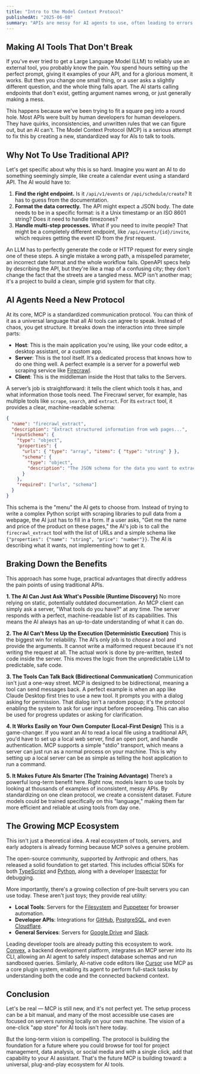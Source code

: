 ```yaml
---
title: "Intro to the Model Context Protocol"
publishedAt: "2025-06-08"
summary: "APIs are messy for AI agents to use, often leading to errors. The Model Context Protocol (MCP) is a new standard designed to fix this by creating a reliable way for AIs to use tools. Here’s a simple breakdown of what it is, why it matters, and how it works."
---
```


## Making AI Tools That Don't Break

If you've ever tried to get a Large Language Model (LLM) to reliably use an external tool, you probably know the pain. You spend hours setting up the perfect prompt, giving it examples of your API, and for a glorious moment, it works. But then you change one small thing, or a user asks a slightly different question, and the whole thing falls apart. The AI starts calling endpoints that don't exist, getting argument names wrong, or just generally making a mess.

This happens because we've been trying to fit a square peg into a round hole. Most APIs were built by human developers for human developers. They have quirks, inconsistencies, and unwritten rules that we can figure out, but an AI can't. The Model Context Protocol (MCP) is a serious attempt to fix this by creating a new, standardized way for AIs to talk to tools.

## Why Not To Use Traditional API?

Let's get specific about why this is so hard. Imagine you want an AI to do something seemingly simple, like create a calendar event using a standard API. The AI would have to:

1.  **Find the right endpoint.** Is it `/api/v1/events` or `/api/schedule/create`? It has to guess from the documentation.
2.  **Format the data correctly.** The API might expect a JSON body. The date needs to be in a specific format: is it a Unix timestamp or an ISO 8601 string? Does it need to handle timezones?
3.  **Handle multi-step processes.** What if you need to invite people? That might be a completely different endpoint, like `/api/events/{id}/invite`, which requires getting the event ID from the _first_ request.

An LLM has to perfectly generate the code or HTTP request for every single one of these steps. A single mistake a wrong path, a misspelled parameter, an incorrect date format and the whole workflow fails. OpenAPI specs help by describing the API, but they're like a map of a confusing city; they don't change the fact that the streets are a tangled mess. MCP isn't another map; it's a project to build a clean, simple grid system for that city.

## AI Agents Need a New Protocol

At its core, MCP is a standardized communication protocol. You can think of it as a universal language that all AI tools can agree to speak. Instead of chaos, you get structure. It breaks down the interaction into three simple parts:

- **Host**: This is the main application you're using, like your code editor, a desktop assistant, or a custom app.
- **Server**: This is the tool itself. It’s a dedicated process that knows how to do one thing well. A perfect example is a server for a powerful web scraping service like [Firecrawl](https://github.com/mendableai/firecrawl-mcp-server).
- **Client**: This is the middleman inside the Host that talks to the Servers.

A server’s job is straightforward: it tells the client which tools it has, and what information those tools need. The Firecrawl server, for example, has multiple tools like `scrape`, `search`, and `extract`. For its `extract` tool, it provides a clear, machine-readable schema:

```json
{
  "name": "firecrawl_extract",
  "description": "Extract structured information from web pages...",
  "inputSchema": {
    "type": "object",
    "properties": {
      "urls": { "type": "array", "items": { "type": "string" } },
      "schema": {
        "type": "object",
        "description": "The JSON schema for the data you want to extract."
      }
    },
    "required": ["urls", "schema"]
  }
}
```

This schema is the "menu" the AI gets to choose from. Instead of trying to write a complex Python script with scraping libraries to pull data from a webpage, the AI just has to fill in a form. If a user asks, "Get me the name and price of the product on these pages," the AI's job is to call the `firecrawl_extract` tool with the list of URLs and a simple schema like `{"properties": {"name": "string", "price": "number"}}`. The AI is describing what it wants, not implementing how to get it.

## Braking Down the Benefits

This approach has some huge, practical advantages that directly address the pain points of using traditional APIs.

**1. The AI Can Just Ask What's Possible (Runtime Discovery)**
No more relying on static, potentially outdated documentation. An MCP client can simply ask a server, "What tools do you have?" at any time. The server responds with a perfect, machine-readable list of its capabilities. This means the AI always has an up-to-date understanding of what it can do.

**2. The AI Can't Mess Up the Execution (Deterministic Execution)**
This is the biggest win for reliability. The AI’s only job is to _choose_ a tool and provide the arguments. It cannot write a malformed request because it's not writing the request at all. The actual work is done by pre-written, tested code inside the server. This moves the logic from the unpredictable LLM to predictable, safe code.

**3. The Tools Can Talk Back (Bidirectional Communication)**
Communication isn't just a one-way street. MCP is designed to be bidirectional, meaning a tool can send messages back. A perfect example is when an app like Claude Desktop first tries to use a new tool. It prompts you with a dialog asking for permission. That dialog isn't a random popup; it's the protocol enabling the system to ask for user input before proceeding. This can also be used for progress updates or asking for clarification.

**4. It Works Easily on Your Own Computer (Local-First Design)**
This is a game-changer. If you want an AI to read a local file using a traditional API, you'd have to set up a local web server, find an open port, and handle authentication. MCP supports a simple "stdio" transport, which means a server can just run as a normal process on your machine. This is why setting up a local server can be as simple as telling the host application to run a command.

**5. It Makes Future AIs Smarter (The Training Advantage)**
There’s a powerful long-term benefit here. Right now, models learn to use tools by looking at thousands of examples of inconsistent, messy APIs. By standardizing on one clean protocol, we create a consistent dataset. Future models could be trained specifically on this "language," making them far more efficient and reliable at using tools from day one.

## The Growing MCP Ecosystem

This isn't just a theoretical idea. A real ecosystem of tools, servers, and early adopters is already forming because MCP solves a genuine problem.

The open-source community, supported by Anthropic and others, has released a solid foundation to get started. This includes official SDKs for both [TypeScript](https://github.com/modelcontextprotocol/typescript-sdk) and [Python](https://github.com/modelcontextprotocol/python-sdk), along with a developer [Inspector](https://github.com/modelcontextprotocol/inspector) for debugging.

More importantly, there's a growing collection of pre-built servers you can use today. These aren't just toys; they provide real utility:

- **Local Tools**: Servers for the [Filesystem](https://github.com/modelcontextprotocol/servers/tree/main/src/filesystem) and [Puppeteer](https://github.com/modelcontextprotocol/servers/tree/main/src/puppeteer) for browser automation.
- **Developer APIs**: Integrations for [GitHub](https://github.com/modelcontextprotocol/servers/tree/main/src/github), [PostgreSQL](https://github.com/modelcontextprotocol/servers/tree/main/src/postgres), and even [Cloudflare](https://github.com/cloudflare/mcp-server-cloudflare).
- **General Services**: Servers for [Google Drive](https://github.com/modelcontextprotocol/servers/tree/main/src/gdrive) and [Slack](https://github.com/modelcontextprotocol/servers/tree/main/src/slack).

Leading developer tools are already putting this ecosystem to work. [Convex](https://www.convex.dev/blog/convex-mcp-server), a backend development platform, integrates an MCP server into its CLI, allowing an AI agent to safely inspect database schemas and run sandboxed queries. Similarly, AI-native code editors like [Cursor](https://cursor.sh/docs/mcp) use MCP as a core plugin system, enabling its agent to perform full-stack tasks by understanding both the code and the connected backend context.

## Conclusion

Let's be real — MCP is still new, and it's not perfect yet. The setup process can be a bit manual, and many of the most accessible use cases are focused on servers running locally on your own machine. The vision of a one-click "app store" for AI tools isn't here today.

But the long-term vision is compelling. The protocol is building the foundation for a future where you could browse for tool for project management, data analysis, or social media and with a single click, add that capability to your AI assistant. That's the future MCP is building toward: a universal, plug-and-play ecosystem for AI tools.
